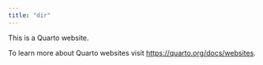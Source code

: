 ```yaml
---
title: "dir"
---
```


This is a Quarto website.

To learn more about Quarto websites visit <https://quarto.org/docs/websites>.
